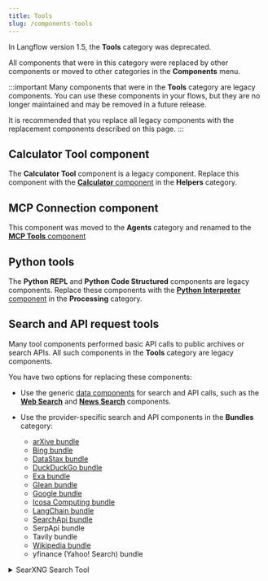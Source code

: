 ```yaml
---
title: Tools
slug: /components-tools
---
```


In Langflow version 1.5, the **Tools** category was deprecated.

All components that were in this category were replaced by other components or moved to other categories in the **Components** menu.

:::important
Many components that were in the **Tools** category are legacy components.
You can use these components in your flows, but they are no longer maintained and may be removed in a future release.

It is recommended that you replace all legacy components with the replacement components described on this page.
:::

## Calculator Tool component

The **Calculator Tool** component is a legacy component.
Replace this component with the [**Calculator** component](/components-helpers#calculator) in the **Helpers** category.

## MCP Connection component

This component was moved to the **Agents** category and renamed to the [**MCP Tools** component](/components-agents#mcp-connection)

## Python tools

The **Python REPL** and **Python Code Structured** components are legacy components.
Replace these components with the [**Python Interpreter** component](/components-processing#python-interpreter) in the **Processing** category.

## Search and API request tools

Many tool components performed basic API calls to public archives or search APIs.
All such components in the **Tools** category are legacy components.

You have two options for replacing these components:

* Use the generic [data components](/components-data) for search and API calls, such as the [**Web Search**](/components-data#web-search) and [**News Search**](/components-data#news-search) components.

* Use the provider-specific search and API components in the **Bundles** category:
    * [arXive bundle](/bundles-arxiv)
    * [Bing bundle](/bundles-bing)
    * [DataStax bundle](/bundles-datastax)
    * [DuckDuckGo bundle](/bundles-duckduckgo)
    * [Exa bundle](/bundles-exa)
    * [Glean bundle](/bundles-glean)
    * [Google bundle](/bundles-google)
    * [Icosa Computing bundle](/bundles-icosacomputing)
    * [LangChain bundle](/bundles-langchain)
    * [SearchApi bundle](/bundles-searchapi)
    * SerpApi bundle
    * Tavily bundle
    * [Wikipedia bundle](/bundles-wikipedia)
    * yfinance (Yahoo! Search) bundle

<details>
<summary>SearXNG Search Tool</summary>

The **SearXNG Search Tool** component is a legacy component.
Replace this component with a [data component](/components-data) or another metasearch provider's [bundle](/components-bundle-components).

This component creates a tool for searching using SearXNG, a metasearch engine.
It accepts the following parameters:

| Name | Type | Description |
|------|------|-------------|
| url | String | Input parameter. The URL of the SearXNG instance. |
| max_results | Integer | Input parameter. The maximum number of results to return. |
| categories | List[String] | Input parameter. The categories to search in. |
| language | String | Input parameter. The language for the search results. |
| result_tool | Tool | Output parameter. A SearXNG search tool for use in LangChain. |

</details>